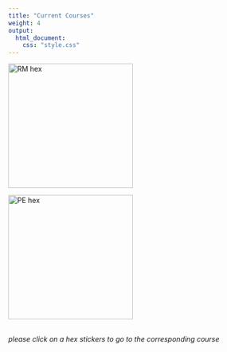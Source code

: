 ```yaml
---
title: "Current Courses"
weight: 4
output:
  html_document:
    css: "style.css"
---
```



<div class="holder">

<div class="left">
<a href='https://edp618.asocialdatascientist.com' target='_blank'><img src='/img/hex/edp618.png' alt='RM hex' width='250'></a>
</div>

<div class="right">
<a href='https://edp619.asocialdatascientist.com' target='_blank'><img src='/img/hex/edp619.png' alt='PE hex' width='250'></a>
</div>

</div>
<!--
<div class="center">
<a href='https://edp611.asocialdatascientist.com' target='_blank'><img src='/img/hex/edp611.png' alt='PE hex' width='250'></a>
</div>
-->
<br>
<i>please click on a hex stickers to go to the corresponding course</i>
<b>
<br>
<br>